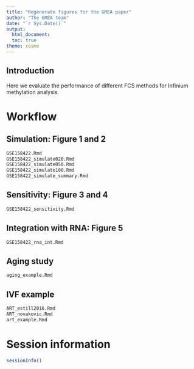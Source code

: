 ```yaml
---
title: "Regenerate figures for the GMEA paper"
author: "The GMEA team"
date: "`r Sys.Date()`"
output:
  html_document:
  toc: true
theme: cosmo
---
```


## Introduction

Here we evaluate the performance of different FCS methods for Infinium methylation analysis.

# Workflow

## Simulation: Figure 1 and 2

```r

GSE158422.Rmd
GSE158422_simulate020.Rmd
GSE158422_simulate050.Rmd
GSE158422_simulate100.Rmd
GSE158422_simulate_summary.Rmd

```

## Sensitivity: Figure 3 and 4


```r

GSE158422_sensitivity.Rmd

```

## Integration with RNA: Figure 5

```r

GSE158422_rna_int.Rmd

```

## Aging study

```r

aging_example.Rmd

```

## IVF example

```r

ART_estill2016.Rmd
ART_novakovic.Rmd
art_example.Rmd

```

# Session information

```r

sessionInfo()

```
